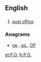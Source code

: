 {{also|Appendix:Variations of "po"}}
==English==

==={{abbreviation}}===
{{en-abbr}}

# [[post office]]

===Anagrams===
* [[op#English|op]] , [[op.#English|op.]], [[OP#English|OP]]


[[et:P.O.]]
[[fr:P.O.]]